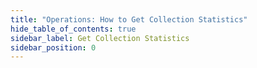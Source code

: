 ```yaml
---
title: "Operations: How to Get Collection Statistics"
hide_table_of_contents: true
sidebar_label: Get Collection Statistics
sidebar_position: 0
---
```





<LanguageSwitcher supportedLanguages={supportedLanguages} />

<LanguageContent language="csharp">
   <GetCollectionStatisticsCsharp />
</LanguageContent>

<LanguageContent language="java">
   <GetCollectionStatisticsJava />
</LanguageContent>


<!---
### Operations
- [What are Operations](../../../client-api/operations/what-are-operations)
- [How to Get Database Statistics](../../../client-api/operations/maintenance/get-statistics)

### FAQ
- [What is a Collection](../../../client-api/faq/what-is-a-collection)


-->